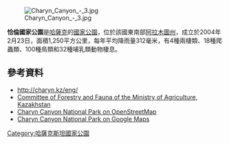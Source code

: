 [[Image:Charyn_Canyon_-_3.jpg|right]]

{{coords|43|21|N|79|04|E|display=title}}

'''恰倫國家公園'''是[[哈薩克|哈薩克]]的[[國家公園|國家公園]]，位於該國東南部[[阿拉木圖州|阿拉木圖州]]，成立於2004年2月23日，面積1,250平方公里，每年平均降雨量312毫米，有4種兩棲類、18種爬蟲類、100種鳥類和32種哺乳類動物棲息。

==參考資料==
* http://charyn.kz/eng/ {{Wayback|url=http://charyn.kz/eng/ |date=20161025064333 }}
* [http://fhc.kz/en/ Committee of Forestry and Fauna of the Ministry of Agriculture, Kazakhstan] {{Wayback|url=http://fhc.kz/en/ |date=20180826215039 }}
* [https://www.openstreetmap.org/search?query=charyn%20national%20park#map=12/43.3501/79.0696&layers=H Charyn Canyon National Park on OpenStreetMap] {{Wayback|url=https://www.openstreetmap.org/search?query=charyn%20national%20park#map=12/43.3501/79.0696&layers=H |date=20200603215422 }}
* [https://www.google.com/maps/place/Charyn+Canyon+National+Park/ Charyn Canyon National Park on Google Maps]

{{Kazakhstan-geo-stub}}
[[Category:哈薩克斯坦國家公園|Category:哈薩克斯坦國家公園]]